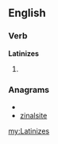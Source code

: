 ==English==

===Verb===
'''Latinizes'''

# {{third-person singular of|[[Latinize]]}}

===Anagrams===
* {{alphagram|aeiilnstz}}
* [[zinalsite#English|zinalsite]]

[[my:Latinizes]]